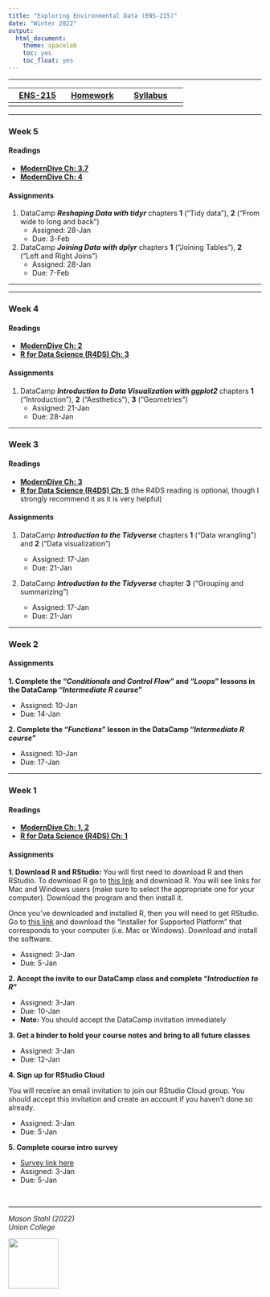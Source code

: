 ```yaml
---
title: "Exploring Environmental Data (ENS-215)"
date: "Winter 2022"
output:
  html_document:
    theme: spacelab
    toc: yes
    toc_float: yes
---
```





***

| [ENS-215](https://stahlm.github.io/ENS_215/Winter_2022/Home.html)  | [Homework](https://stahlm.github.io/ENS_215/Winter_2022/HW.html)  | [Syllabus](https://stahlm.github.io/ENS_215/Winter_2022/Syllabus.html)  |
|:-------:|:------:|:--------:|
|      |     |        |       |



***
### Week 5
#### Readings
* [**ModernDive Ch: 3.7**](https://moderndive.com/)
* [**ModernDive Ch: 4**](https://moderndive.com/)

#### Assignments 
1. DataCamp **_Reshaping Data with tidyr_** chapters **1** ("Tidy data"), **2** ("From wide to long and back")
    + Assigned: 28-Jan
    + Due: 3-Feb  

2. DataCamp **_Joining Data with dplyr_** chapters **1** ("Joining Tables"), **2** ("Left and Right Joins")
    + Assigned: 28-Jan
    + Due: 7-Feb
    
  

***



***
### Week 4
#### Readings
* [**ModernDive Ch: 2**](https://moderndive.com/)
* [**R for Data Science (R4DS) Ch: 3**](https://r4ds.had.co.nz/) 

#### Assignments 
1. DataCamp **_Introduction to Data Visualization with ggplot2_** chapters **1** ("Introduction"), **2** ("Aesthetics"), **3** ("Geometries")
    + Assigned: 21-Jan
    + Due: 28-Jan
    
  

***



### Week 3
#### Readings
* [**ModernDive Ch: 3**](https://moderndive.com/)
* [**R for Data Science (R4DS) Ch: 5**](https://r4ds.had.co.nz/) (the R4DS reading is optional, though I strongly recommend it as it is very helpful) 

#### Assignments
1. DataCamp **_Introduction to the Tidyverse_** chapters **1** ("Data wrangling") and **2** ("Data visualization")

    + Assigned: 17-Jan
    + Due: 21-Jan  
    

2. DataCamp **_Introduction to the Tidyverse_** chapter **3** ("Grouping and summarizing")

    + Assigned: 17-Jan
    + Due: 21-Jan
  
***




### Week 2

#### Assignments
**1. Complete the "_Conditionals and Control Flow_" and "_Loops_" lessons in the DataCamp "_Intermediate R course_" **  

  + Assigned: 10-Jan
  + Due: 14-Jan 
  
**2. Complete the "_Functions_" lesson in the DataCamp "_Intermediate R course_" **

  + Assigned: 10-Jan
  + Due: 17-Jan



***

### Week 1
#### Readings
* [**ModernDive Ch: 1, 2**](https://moderndive.com/)
* [**R for Data Science (R4DS) Ch: 1**](https://r4ds.had.co.nz/)  


#### Assignments
**1. Download R and RStudio:**
You will first need to download R and then RStudio.  To download R go to [this link](https://cran.rstudio.com/) and download R.  You will see links for Mac and Windows users (make sure to select the appropriate one for your computer).  Download the program and then install it.

Once you've downloaded and installed R, then you will need to get RStudio.  Go to [this link](https://www.rstudio.com/products/rstudio/download/#download) and download the "Installer for Supported Platform" that corresponds to your computer (i.e. Mac or Windows).  Download and install the software.

  + Assigned: 3-Jan
  + Due: 5-Jan  

**2. Accept the invite to our DataCamp class and complete "_Introduction to R_"**  

  + Assigned: 3-Jan
  + Due: 10-Jan
  + **Note:** You should accept the DataCamp invitation immediately 


**3.  Get a binder to hold your course notes and bring to all future classes**  

  + Assigned: 3-Jan
  + Due: 12-Jan  


**4.  Sign up for RStudio Cloud**  

You will receive an email invitation to join our RStudio Cloud group. You should accept this invitation and create an account if you haven’t done so already.  

  + Assigned: 3-Jan  
  + Due: 5-Jan  


**5.  Complete course intro survey**  

  + [Survey link here](https://forms.gle/KfR17aVbfjn5fQkG6)  
  + Assigned: 3-Jan  
  + Due: 5-Jan  


<br/>  

***


_Mason Stahl (2022)_  
_Union College_ 

![](C:/Users/stahlm/Documents/Teaching_UnionCollege/Environmental_Data_Analysis/stahlm.github.io/ENS_215/Winter_2022/Images/logo_ens_215.png){width=100px}